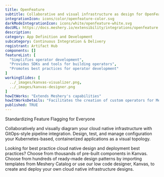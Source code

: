 ```yaml
---
title: OpenFeature
subtitle: Collaborative and visual infrastructure as design for OpenFeature
integrationIcon: icons/color/openfeature-color.svg
darkModeIntegrationIcon: icons/white/openfeature-white.svg
docURL: https://docs.meshery.io/extensibility/integrations/openfeature
description: 
category: App Definition and Development
subcategory: Continuous Integration & Delivery
registrant: Artifact Hub
components: []
featureList: [
  "Simplifies operator development",
  "Provides SDKs and tools for building operators",
  "Promotes best practices for operator development"
]
workingSlides: [
  ../_images/kanvas-visualizer.png,
  ../_images/kanvas-designer.png
]
howItWorks: "Extends Meshery's capabilities"
howItWorksDetails: "Facilitates the creation of custom operators for Meshery"
published: TRUE
---
```

<p>
Standardizing Feature Flagging for Everyone
</p>
<p>
    Collaboratively and visually diagram your cloud native infrastructure with GitOps-style pipeline integration. Design, test, and manage configuration your Kubernetes-based, containerized applications as a visual topology.
</p>
<p>
    Looking for best practice cloud native design and deployment best practices? Choose from thousands of pre-built components in Kanvas. Choose from hundreds of ready-made design patterns by importing templates from Meshery Catalog or use our low code designer, Kanvas, to create and deploy your own cloud native infrastructure designs.
</p>
